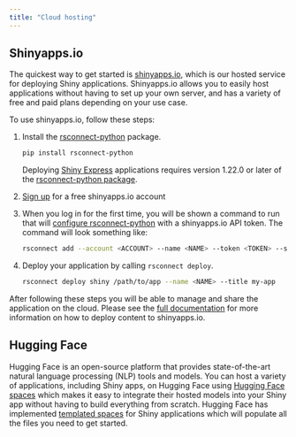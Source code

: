 ```yaml
---
title: "Cloud hosting"
---
```


## Shinyapps.io

The quickest way to get started is [shinyapps.io](https://www.shinyapps.io/), which is our hosted service for deploying Shiny applications.
Shinyapps.io allows you to easily host applications without having to set up your own server, and has a variety of free and paid plans depending on your use case.

To use shinyapps.io, follow these steps:

1. Install the [rsconnect-python](https://github.com/rstudio/rsconnect-python) package.

    ```bash
    pip install rsconnect-python
    ```

    Deploying [Shiny Express](https://shiny.posit.co/blog/posts/shiny-express/) applications requires version 1.22.0 or later of the [rsconnect-python package](https://github.com/rstudio/rsconnect-python).

2. [Sign up](https://www.shinyapps.io/admin/#/signup) for a free shinyapps.io account

3. When you log in for the first time, you will be shown a command to run that will [configure rsconnect-python](https://docs.posit.co/shinyapps.io/getting-started.html#configure-rsconnect-python) with a shinyapps.io API token. The command will look something like:

    ```bash
    rsconnect add --account <ACCOUNT> --name <NAME> --token <TOKEN> --secret <SECRET>
    ```

4. Deploy your application by calling `rsconnect deploy`.

    ```bash
    rsconnect deploy shiny /path/to/app --name <NAME> --title my-app
    ```

After following these steps you will be able to manage and share the application on the cloud.
Please see the [full documentation](https://docs.posit.co/shinyapps.io/getting-started.html#configure-rsconnect-python) for more information on how to deploy content to shinyapps.io.

## Hugging Face

Hugging Face is an open-source platform that provides state-of-the-art natural language processing (NLP) tools and models.
You can host a variety of applications, including Shiny apps, on Hugging Face using [Hugging Face spaces](https://huggingface.co/spaces) which makes it easy to integrate their hosted models into your Shiny app without having to build everything from scratch.
Hugging Face has implemented [templated spaces](https://huggingface.co/new-space?template=posit/shiny-for-python-template) for Shiny applications which will populate all the files you need to get started.

